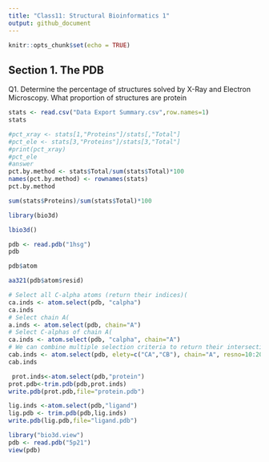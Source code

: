 ```yaml
---
title: "Class11: Structural Bioinformatics 1"
output: github_document
---
```


```r
knitr::opts_chunk$set(echo = TRUE)
```

## Section 1. The PDB

Q1.  Determine the percentage of structures solved by X-Ray and Electron Microscopy. What proportion of structures are protein

```r
stats <- read.csv("Data Export Summary.csv",row.names=1)
stats
```

```r
#pct_xray <- stats[1,"Proteins"]/stats[,"Total"]
#pct_ele <- stats[3,"Proteins"]/stats[3,"Total"]
#print(pct_xray)
#pct_ele
#answer
pct.by.method <- stats$Total/sum(stats$Total)*100
names(pct.by.method) <- rownames(stats)
pct.by.method
```
```r
sum(stats$Proteins)/sum(stats$Total)*100
```
```r
library(bio3d)
```

```r
lbio3d()
```
```r
pdb <- read.pdb("1hsg")
pdb
```
```r
pdb$atom
```

```r
aa321(pdb$atom$resid)
```

```r
# Select all C-alpha atoms (return their indices)( 
ca.inds <- atom.select(pdb, "calpha")
ca.inds
# Select chain A( 
a.inds <- atom.select(pdb, chain="A")
# Select C-alphas of chain A( 
ca.inds <- atom.select(pdb, "calpha", chain="A")
# We can combine multiple selection criteria to return their intersection( 
cab.inds <- atom.select(pdb, elety=c("CA","CB"), chain="A", resno=10:20)
cab.inds
```
```r
 prot.inds<-atom.select(pdb,"protein")
prot.pdb<-trim.pdb(pdb,prot.inds)
write.pdb(prot.pdb,file="protein.pdb")
```

```r
lig.inds <-atom.select(pdb,"ligand")
lig.pdb <- trim.pdb(pdb,lig.inds)
write.pdb(lig.pdb,file="ligand.pdb")
```

```r
library("bio3d.view")
pdb <- read.pdb("5p21")
view(pdb)
```




